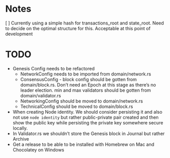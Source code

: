 # Notes

[ ] Currently using a simple hash for transactions_root and state_root. Need to decide on the optimal structure for this. Acceptable at this point of development

# TODO

* Genesis Config needs to be refactored
    * NetworkConfig needs to be imported from domain/network.rs
    * ConsensusConfig - block config should be gotten from domain/block.rs. Don't need an Epoch at this stage as there's no leader election. min and max validators should be gotten from domain/validator.rs
    * NetworkingConfig should be moved to domain/network.rs
    * TechnicalConfig should be moved to domain/block.rs
* When creating Node identity. We should consider persisting it and also not use `node identity` but rather public-private pair created and then show the public key while persisting the private key somewhere secure locally. 
* In Validator.rs we shouldn't store the Genesis block in Journal but rather Archive
* Get a release to be able to be installed with Homebrew on Mac and Chocolatey on Windows